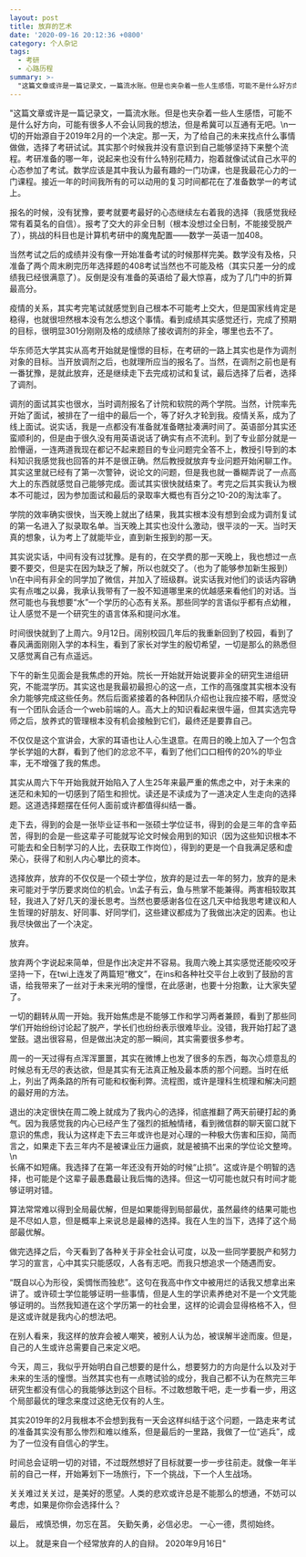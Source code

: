 ```yaml
---
layout: post
title: 放弃的艺术
date: '2020-09-16 20:12:36 +0800'
category: 个人杂记
tags:
  - 考研
  - 心路历程
summary: >-
  "这篇文章或许是一篇记录文，一篇流水账。但是也夹杂着一些人生感悟，可能不是什么好方向，可能有很多人不会认同我的想法，但是希冀可以互通有无吧。\n一切的开始源自于2019年2月的一个决定。那一天，为了给...
---
```


"这篇文章或许是一篇记录文，一篇流水账。但是也夹杂着一些人生感悟，可能不是什么好方向，可能有很多人不会认同我的想法，但是希冀可以互通有无吧。\n一切的开始源自于2019年2月的一个决定。那一天，为了给自己的未来找点什么事情做做，选择了考研试试。其实那个时候我并没有意识到自己能够坚持下来整个流程。考研准备的哪一年，说起来也没有什么特别花精力，抱着就像试试自己水平的心态参加了考试。数学应该是其中我认为最有趣的一门功课，也是我最花心力的一门课程。接近一年的时间我所有的可以动用的复习时间都花在了准备数学一的考试上。

报名的时候，没有犹豫，要考就要考最好的心态继续左右着我的选择（我感觉我经常有着莫名的自信）。报考了交大的非全日制（根本没想过全日制，不能接受脱产了），挑战的科目也是计算机考研中的魔鬼配置——数学一英语一加408。

当然考试之后的成绩并没有像一开始准备考试的时候那样完美。数学没有及格，只准备了两个周末刷完历年选择题的408考试当然也不可能及格（其实只差一分的成绩我已经很满意了）。反倒是没有准备的英语给了最大惊喜，成为了几门中的折算最高分。

疫情的关系，其实考完笔试就感觉到自己根本不可能考上交大，但是国家线肯定是稳得，也就很坦然根本没有怎么想这个事情。看到成绩其实感觉还行，完成了预期的目标，很明显301分刚刚及格的成绩除了接收调剂的非全，哪里也去不了。

华东师范大学其实从高考开始就是憧憬的目标，在考研的一路上其实也是作为调剂对象的目标。当开放调剂之后，也就理所应当的报名了。当然，在调剂之前也是有一番犹豫，是就此放弃，还是继续走下去完成初试和复试，最后选择了后者，选择了调剂。

调剂的面试其实也很水，当时调剂报名了计院和软院的两个学院。当然，计院率先开始了面试，被排在了一组中的最后一个，等了好久才轮到我。疫情关系，成为了线上面试。说实话，我是一点都没有准备就准备瞎扯凑满时间了。英语部分其实还蛮顺利的，但是由于很久没有用英语说话了确实有点不流利。到了专业部分就是一脸懵逼，一连两道我现在都记不起来题目的专业问题完全答不上，教授引导到的本科知识我感觉我也回答的并不是很正确。然后教授就放弃专业问题开始闲聊工作。其实这里就已经有了第一次警钟，说论文的问题，但是我也就一番糊弄说了一点高大上的东西就感觉自己能够完成。面试其实很快就结束了。考完之后其实我认为根本不可能过，因为参加面试和最后的录取率大概也有百分之10-20的淘汰率了。

学院的效率确实很快，当天晚上就出了结果，我其实根本没有想到会成为调剂复试的第一名进入了拟录取名单。当天晚上其实也没什么激动，很平淡的一天。当时天真的想象，认为考上了就能毕业，直到新生报到的那一天。

其实说实话，中间有没有过犹豫。是有的，在交学费的那一天晚上，我也想过一点要不要交，但是实在因为缺乏了解，所以也就交了。（也为了能够参加新生报到）\n在中间有非全的同学加了微信，并加入了班级群。说实话我对他们的谈话内容确实有点嗤之以鼻，我承认我带有了一股不知道哪里来的优越感来看他们的对话。当然可能也与我想要“水”一个学历的心态有关系。那些同学的言语似乎都有点幼稚，让人感觉不是一个研究生的语言体系和提问水准。

时间很快就到了上周六。9月12日。阔别校园几年后的我重新回到了校园，看到了春风满面刚刚入学的本科生，看到了家长对学生的殷切希望，一切是那么的熟悉但又感觉离自己有点遥远。

下午的新生见面会是我焦虑的开始。院长一开始就开始说要非全的研究生进组研究，不能混学历。其实这也是我最初最担心的这一点，工作的高强度其实根本没有余力能够完成这些任务。然后后面紧接着的各种团队介绍也让我应接不暇，感觉没有一个团队会适合一个web前端的人。高大上的知识看起来很牛逼，但其实选完导师之后，放养式的管理根本没有机会接触到它们，最终还是要靠自己。

不仅仅是这个宣讲会，大家的耳语也让人心生退意。在周日的晚上加入了一个包含学长学姐的大群，看到了他们的忿忿不平，看到了他们口口相传的20%的毕业率，无不增强了我的焦虑。

其实从周六下午开始我就开始陷入了人生25年来最严重的焦虑之中，对于未来的迷茫和未知的一切感到了陌生和担忧。读还是不读成为了一道决定人生走向的选择题。这道选择题摆在任何人面前或许都值得纠结一番。

走下去，得到的会是一张毕业证书和一张硕士学位证书，得到的会是三年的含辛茹苦，得到的会是一些这辈子可能就写论文时候会用到的知识（因为这些知识根本不可能去和全日制学习的人比，去获取工作岗位），得到的更是一个自我满足感和虚荣心，获得了和别人内心攀比的资本。

选择放弃，放弃的不仅仅是一个硕士学位，放弃的是过去一年的努力，放弃的是未来可能对于学历要求岗位的机会。\n孟子有云，鱼与熊掌不能兼得。两害相较取其轻，我进入了好几天的漫长思考。当然也要感谢各位在这几天中给我思考建议和人生哲理的好朋友、好同事、好同学们，这些建议都成为了我做出决定的因素。也让我尽快做出了一个决定。

放弃。

放弃两个字说起来简单，但是作出决定并不容易。我周六晚上其实感觉还能咬咬牙坚持一下，在twi上连发了两篇短“檄文”，在ins和各种社交平台上收到了鼓励的言语，给我带来了一丝对于未来光明的憧憬，在此感谢，也要十分抱歉，让大家失望了。

一切的翻转从周一开始。我开始焦虑是不能够工作和学习两者兼顾，看到了那些同学们开始纷纷讨论起了脱产，学长们也纷纷表示很难毕业。没错，我开始打起了退堂鼓。退出很容易，但是做出决定的那一瞬间，其实需要很多参考。

周一的一天过得有点浑浑噩噩，其实在微博上也发了很多的东西，每次心烦意乱的时候总有无尽的表达欲，但是其实有无法真正触及最本质的那个问题。当时在纸上，列出了两条路的所有可能和权衡利弊。流程图，或许是理科生梳理和解决问题的最好用的方法。

退出的决定很快在周二晚上就成为了我内心的选择，彻底推翻了两天前硬打起的勇气。因为我感觉我的内心已经产生了强烈的抵触情绪，看到微信群的聊天窗口就下意识的焦虑，我认为这样走下去三年或许也是对心理的一种极大伤害和压抑，简而言之，如果走下去三年内不是被课业压力逼疯，就是被搞不出来的学位论文整垮。\n\
长痛不如短痛。我选择了在第一年还没有开始的时候“止损”。这或许是个明智的选择，也可能是个这辈子最愚蠢最让我后悔的选择。但这一切可能也就只有时间才能够证明对错。

算法常常难以得到全局最优解，但是如果能得到局部最优，虽然最终的结果可能也是不尽如人意，但是概率上来说总是最棒的选择。我在人生的当下，选择了这个局部最优解。

做完选择之后，今天看到了各种关于非全社会认可度，以及一些同学要脱产和努力学习的宣言，心中其实只能感叹，人各有志吧。而我只想追求一个随遇而安。

“既自以心为形役，奚惆怅而独悲”。这句在我高中作文中被用烂的话我又想拿出来讲了。或许硕士学位能够证明一些事情，但是人生的学识素养绝对不是一个文凭能够证明的。当然我知道在这个学历第一的社会里，这样的论调会显得格格不入，但是这或许就是我内心的想法吧。

在别人看来，我这样的放弃会被人嘲笑，被别人认为怂，被误解半途而废。但是，自己的人生或许总需要自己来定义吧。

今天，周三，我似乎开始明白自己想要的是什么，想要努力的方向是什么以及对于未来的生活的憧憬。当然其实也有一点瞎试验的成分，我自己都不认为在熬完三年研究生都没有信心的我能够达到这个目标。不过敢想敢干吧，走一步看一步，用这个局部最优的理念来度过这绝无仅有的人生。

其实2019年的2月我根本不会想到我有一天会这样纠结于这个问题，一路走来考试的准备其实没有那么惨烈和难以维系，但是最后的一里路，我做了一位“逃兵”，成为了一位没有自信心的学生。

时间总会证明一切的对错，不过既然想好了目标就要一步一步往前走。就像一年半前的自己一样，开始筹划下一场旅行，下一个挑战，下一个人生战场。

关关难过关关过，是美好的愿望。人类的悲欢或许总是不能那么的想通，不妨可以考虑，如果是你你会选择什么？

最后， 
戒慎恐惧，勿忘在莒。 
矢勤矢勇，必信必忠。
一心一德，贯彻始终。

以上。 
就是来自一个经常放弃的人的自辩。 
2020年9月16日"



